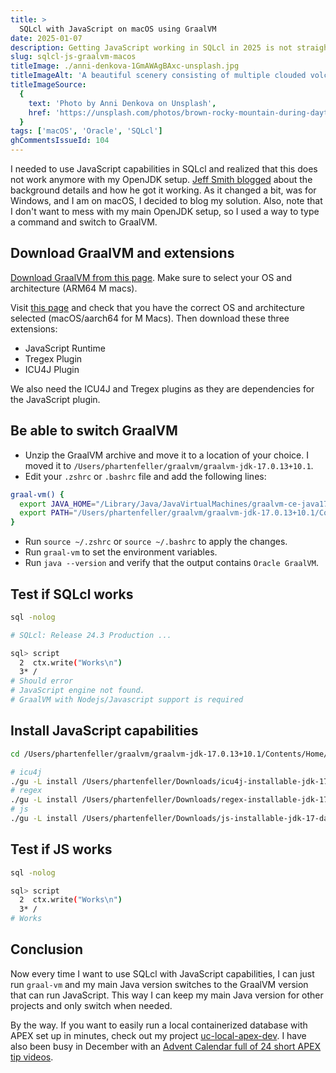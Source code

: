 ```yaml
---
title: >
  SQLcl with JavaScript on macOS using GraalVM
date: 2025-01-07
description: Getting JavaScript working in SQLcl in 2025 is not straightforward. Here is how I did it on macOS using GraalVM.
slug: sqlcl-js-graalvm-macos
titleImage: ./anni-denkova-1GmAWAgBAxc-unsplash.jpg
titleImageAlt: 'A beautiful scenery consisting of multiple clouded volcanos.'
titleImageSource:
  {
    text: 'Photo by Anni Denkova on Unsplash',
    href: 'https://unsplash.com/photos/brown-rocky-mountain-during-daytime-1GmAWAgBAxc',
  }
tags: ['macOS', 'Oracle', 'SQLcl']
ghCommentsIssueId: 104
---
```


I needed to use JavaScript capabilities in SQLcl and realized that this does not work anymore with my OpenJDK setup. [Jeff Smith blogged](https://www.thatjeffsmith.com/archive/2022/04/running-javascript-in-oracle-sqlcl-22-1/) about the background details and how he got it working. As it changed a bit, was for Windows, and I am on macOS, I decided to blog my solution. Also, note that I don't want to mess with my main OpenJDK setup, so I used a way to type a command and switch to GraalVM.

## Download GraalVM and extensions

[Download GraalVM from this page](https://www.oracle.com/java/technologies/downloads/#graalvmjava17). Make sure to select your OS and architecture (ARM64 M macs).

Visit [this page](https://www.oracle.com/downloads/graalvm-downloads.html) and check that you have the correct OS and architecture selected (macOS/aarch64 for M Macs). Then download these three extensions:

- JavaScript Runtime
- Tregex Plugin
- ICU4J Plugin

We also need the ICU4J and Tregex plugins as they are dependencies for the JavaScript plugin.

## Be able to switch GraalVM

- Unzip the GraalVM archive and move it to a location of your choice. I moved it to `/Users/phartenfeller/graalvm/graalvm-jdk-17.0.13+10.1`.
- Edit your `.zshrc` or `.bashrc` file and add the following lines:

```bash
graal-vm() {
  export JAVA_HOME="/Library/Java/JavaVirtualMachines/graalvm-ce-java17-22.1.0/Contents/Home"
  export PATH="/Users/phartenfeller/graalvm/graalvm-jdk-17.0.13+10.1/Contents/Home/bin/":$PATH
}
```

- Run `source ~/.zshrc` or `source ~/.bashrc` to apply the changes.
- Run `graal-vm` to set the environment variables.
- Run `java --version` and verify that the output contains `Oracle GraalVM`.

## Test if SQLcl works

```bash
sql -nolog

# SQLcl: Release 24.3 Production ...

sql> script
  2  ctx.write("Works\n")
  3* /
# Should error
# JavaScript engine not found.
# GraalVM with Nodejs/Javascript support is required
```

## Install JavaScript capabilities

```bash
cd /Users/phartenfeller/graalvm/graalvm-jdk-17.0.13+10.1/Contents/Home/bin

# icu4j
./gu -L install /Users/phartenfeller/Downloads/icu4j-installable-jdk-17-darwin-aarch64-23.0.6.jar
# regex
./gu -L install /Users/phartenfeller/Downloads/regex-installable-jdk-17-darwin-aarch64-23.0.6.jar
# js
./gu -L install /Users/phartenfeller/Downloads/js-installable-jdk-17-darwin-aarch64-23.0.6.jar
```

## Test if JS works

```bash
sql -nolog

sql> script
  2  ctx.write("Works\n")
  3* /
# Works
```

## Conclusion

Now every time I want to use SQLcl with JavaScript capabilities, I can just run `graal-vm` and my main Java version switches to the GraalVM version that can run JavaScript. This way I can keep my main Java version for other projects and only switch when needed.

By the way. If you want to easily run a local containerized database with APEX set up in minutes, check out my project [uc-local-apex-dev](https://github.com/United-Codes/uc-local-apex-dev). I have also been busy in December with an [Advent Calendar full of 24 short APEX tip videos](https://www.youtube.com/playlist?list=PLpg61eZsDU4Z4G67ZwX6K5CQh0HhqyM5Z).
